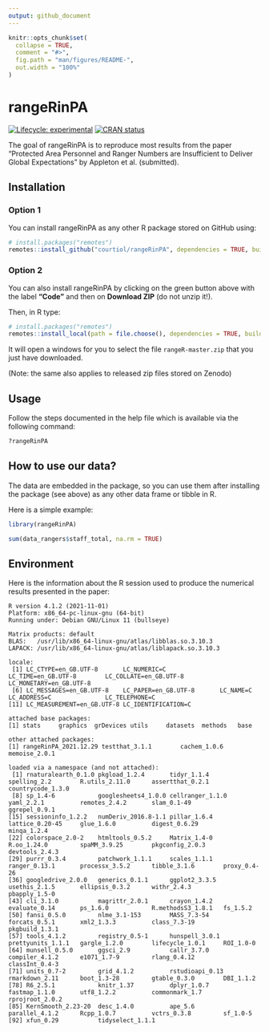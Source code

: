```yaml
---
output: github_document
---
```


<!-- README.md is generated from README.Rmd. Please edit that file -->

```r
knitr::opts_chunk$set(
  collapse = TRUE,
  comment = "#>",
  fig.path = "man/figures/README-",
  out.width = "100%"
)
```

# rangeRinPA

<!-- badges: start -->
[![Lifecycle: experimental](https://img.shields.io/badge/lifecycle-experimental-orange.svg)](https://lifecycle.r-lib.org/articles/stages.html#experimental)
[![CRAN status](https://www.r-pkg.org/badges/version/rangeR)](https://CRAN.R-project.org/package=rangeR)
<!-- badges: end -->

The goal of rangeRinPA is to reproduce most results from the paper "Protected Area Personnel and Ranger Numbers are Insufficient to Deliver Global Expectations" by Appleton et al. (submitted).


## Installation

### Option 1

You can install rangeRinPA as any other R package stored on GitHub using:

``` r
# install.packages("remotes")
remotes::install_github("courtiol/rangeRinPA", dependencies = TRUE, build_vignettes = TRUE)
```

### Option 2

You can also install rangeRinPA by clicking on the green button above with the label **"Code"** and then on **Download ZIP** (do not unzip it!).

Then, in R type:

```r
# install.packages("remotes")
remotes::install_local(path = file.choose(), dependencies = TRUE, build = TRUE, build_vignettes = TRUE)
```

It will open a windows for you to select the file `rangeR-master.zip` that you just have downloaded.

(Note: the same also applies to released zip files stored on Zenodo)

## Usage

Follow the steps documented in the help file which is available via the following command:

```r
?rangeRinPA
```

## How to use our data?

The data are embedded in the package, so you can use them after installing the package (see above) as any other data frame or tibble in R.

Here is a simple example:

```r
library(rangeRinPA)

sum(data_rangers$staff_total, na.rm = TRUE)
```

## Environment

Here is the information about the R session used to produce the numerical results presented in the paper:

```text
R version 4.1.2 (2021-11-01)
Platform: x86_64-pc-linux-gnu (64-bit)
Running under: Debian GNU/Linux 11 (bullseye)

Matrix products: default
BLAS:   /usr/lib/x86_64-linux-gnu/atlas/libblas.so.3.10.3
LAPACK: /usr/lib/x86_64-linux-gnu/atlas/liblapack.so.3.10.3

locale:
 [1] LC_CTYPE=en_GB.UTF-8       LC_NUMERIC=C               LC_TIME=en_GB.UTF-8        LC_COLLATE=en_GB.UTF-8     LC_MONETARY=en_GB.UTF-8   
 [6] LC_MESSAGES=en_GB.UTF-8    LC_PAPER=en_GB.UTF-8       LC_NAME=C                  LC_ADDRESS=C               LC_TELEPHONE=C            
[11] LC_MEASUREMENT=en_GB.UTF-8 LC_IDENTIFICATION=C       

attached base packages:
[1] stats     graphics  grDevices utils     datasets  methods   base     

other attached packages:
[1] rangeRinPA_2021.12.29 testthat_3.1.1        cachem_1.0.6          memoise_2.0.1        

loaded via a namespace (and not attached):
 [1] rnaturalearth_0.1.0 pkgload_1.2.4       tidyr_1.1.4         spelling_2.2        R.utils_2.11.0      assertthat_0.2.1    countrycode_1.3.0  
 [8] sp_1.4-6            googlesheets4_1.0.0 cellranger_1.1.0    yaml_2.2.1          remotes_2.4.2       slam_0.1-49         ggrepel_0.9.1      
[15] sessioninfo_1.2.2   numDeriv_2016.8-1.1 pillar_1.6.4        lattice_0.20-45     glue_1.6.0          digest_0.6.29       minqa_1.2.4        
[22] colorspace_2.0-2    htmltools_0.5.2     Matrix_1.4-0        R.oo_1.24.0         spaMM_3.9.25        pkgconfig_2.0.3     devtools_2.4.3     
[29] purrr_0.3.4         patchwork_1.1.1     scales_1.1.1        ranger_0.13.1       processx_3.5.2      tibble_3.1.6        proxy_0.4-26       
[36] googledrive_2.0.0   generics_0.1.1      ggplot2_3.3.5       usethis_2.1.5       ellipsis_0.3.2      withr_2.4.3         pbapply_1.5-0      
[43] cli_3.1.0           magrittr_2.0.1      crayon_1.4.2        evaluate_0.14       ps_1.6.0            R.methodsS3_1.8.1   fs_1.5.2           
[50] fansi_0.5.0         nlme_3.1-153        MASS_7.3-54         forcats_0.5.1       xml2_1.3.3          class_7.3-19        pkgbuild_1.3.1     
[57] tools_4.1.2         registry_0.5-1      hunspell_3.0.1      prettyunits_1.1.1   gargle_1.2.0        lifecycle_1.0.1     ROI_1.0-0          
[64] munsell_0.5.0       ggsci_2.9           callr_3.7.0         compiler_4.1.2      e1071_1.7-9         rlang_0.4.12        classInt_0.4-3     
[71] units_0.7-2         grid_4.1.2          rstudioapi_0.13     rmarkdown_2.11      boot_1.3-28         gtable_0.3.0        DBI_1.1.2          
[78] R6_2.5.1            knitr_1.37          dplyr_1.0.7         fastmap_1.1.0       utf8_1.2.2          commonmark_1.7      rprojroot_2.0.2    
[85] KernSmooth_2.23-20  desc_1.4.0          ape_5.6             parallel_4.1.2      Rcpp_1.0.7          vctrs_0.3.8         sf_1.0-5           
[92] xfun_0.29           tidyselect_1.1.1 
```
